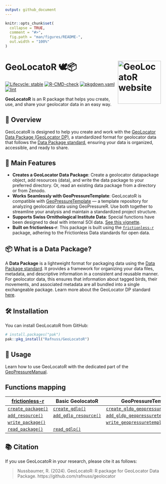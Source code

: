 ```yaml
---
output: github_document
---
```


<!-- README.md is generated from README.Rmd. Please edit that file -->

```r
knitr::opts_chunk$set(
  collapse = TRUE,
  comment = "#>",
  fig.path = "man/figures/README-",
  out.width = "100%"
)
```

# GeoLocatoR 🕊️📦 <a href="https://github.com/rafnuss/geolocator"><img src="man/figures/logo.png" align="right" height="139" alt="GeoLocatoR website" /></a>

<!-- badges: start -->

[![Lifecycle: stable](https://img.shields.io/badge/lifecycle-stable-brightgreen.svg)](https://lifecycle.r-lib.org/articles/stages.html#stable)
[![R-CMD-check](https://github.com/Rafnuss/GeoLocatoR/workflows/R-CMD-check.yaml/badge.svg)](https://github.com/Rafnuss/GeoLocatoR/actions/workflows/R-CMD-check.yaml)
[![pkgdown.yaml](https://github.com/Rafnuss/GeoLocatoR/actions/workflows/pkgdown.yaml/badge.svg)](https://github.com/Rafnuss/GeoLocatoR/actions/workflows/pkgdown.yaml)
[![lint](https://github.com/Rafnuss/GeoLocatoR/actions/workflows/lint.yaml/badge.svg)](https://github.com/Rafnuss/GeoLocatoR/actions/workflows/lint.yaml)

<!-- badges: end -->

**GeoLocatoR** is an R package that helps you create, use, and share your geolocator data in an easy way.

## 🚀 Overview

GeoLocatoR is designed to help you create and work with the [GeoLocator Data Package (GeoLocator DP)](https://raphaelnussbaumer.com/GeoLocator-DP/), a standardized format for geolocator data that follows the [Data Package standard](https://datapackage.org/standard/data-package/), ensuring your data is organized, accessible, and ready to share.

## 🦅 Main Features

- **Creates a GeoLocator Data Package**: Create a geolocator datapackage object, add resources (data), and write the data package to your preferred directory. Or, read an existing data package from a directory or from Zenodo.
- **Works Seamlessly with GeoPressureTemplate**: GeoLocatoR is compatible with [GeoPressureTemplate](https://github.com/Rafnuss/GeoPressureTemplate) — a template repository for analyzing geolocator data using GeoPressureR. Use both together to streamline your analysis and maintain a standardized project structure.
- **Supports Swiss Ornithological Institute Data**: Special functions have been designed to deal with internal SOI data. [See this vignette](https://rpubs.com/rafnuss/geolocator_create_from_soi).
- **Built on frictionless-r**: This package is built using the [`frictionless-r`](https://docs.ropensci.org/frictionless/) package, adhering to the Frictionless Data standards for open data.

## 📦 What is a Data Package?

A **Data Package** is a lightweight format for packaging data using the [Data Package standard](https://datapackage.org/standard/data-package/). It provides a framework for organizing your data files, metadata, and descriptive information in a consistent and reusable manner. For geolocator data, this ensures that information about tagged birds, their movements, and associated metadata are all bundled into a single exchangeable package. Learn more about the GeoLocator DP standard [here](https://raphaelnussbaumer.com/GeoLocator-DP/).

## 🛠️ Installation

You can install GeoLocatoR from GitHub:

```r
# install.packages("pak")
pak::pkg_install("Rafnuss/GeoLocatoR")
```

## 📖 Usage

Learn how to use GeoLocatoR with the dedicated part of the [GeoPressureManual](https://raphaelnussbaumer.com/GeoPressureManual/geolocator-intro.html).

## Functions mapping

| [frictionless-r](https://docs.ropensci.org/frictionless/)                                  | Basic GeolocatoR                                                                                   | GeoPressureTemplate                                                                                                            |
| ------------------------------------------------------------------------------------------ | -------------------------------------------------------------------------------------------------- | ------------------------------------------------------------------------------------------------------------------------------ |
| [`create_package()`](https://docs.ropensci.org/frictionless/reference/create_package.html) | [`create_gdlp()`](https://raphaelnussbaumer.com/GeoLocatoR/reference/create_gldp.html)             | [`create_gldp_geopressuretemplate()`](https://raphaelnussbaumer.com/GeoLocatoR/reference/create_gldp_geopressuretemplate.html) |
| [`add_resource()`](https://docs.ropensci.org/frictionless/reference/add_resource.html)     | [`add_gdlp_resource()`](https://raphaelnussbaumer.com/GeoLocatoR/reference/add_gldp_resource.html) | [`add_gldp_geopressuretemplate()`](https://raphaelnussbaumer.com/GeoLocatoR/reference/add_gldp_geopressuretemplate.html)       |
| [`write_package()`](https://docs.ropensci.org/frictionless/reference/write_package.html)   |                                                                                                    | [`write_geopressuretemplate()`](https://raphaelnussbaumer.com/GeoLocatoR/reference/write_geopressuretemplate.html)             |
| [`read_package()`](https://docs.ropensci.org/frictionless/reference/read_package.html)     | [`read_gdlp()`](https://raphaelnussbaumer.com/GeoLocatoR/reference/read_gldp.html)                 |                                                                                                                                |

## 📚 Citation

If you use GeoLocatoR in your research, please cite it as follows:

> Nussbaumer, R. (2024). GeoLocatoR: R package for GeoLocator Data Package. https://github.com/rafnuss/geolocator
